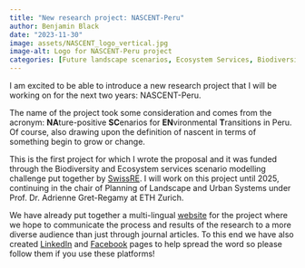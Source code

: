 ```yaml
---
title: "New research project: NASCENT-Peru"
author: Benjamin Black
date: "2023-11-30"
image: assets/NASCENT_logo_vertical.jpg
image-alt: Logo for NASCENT-Peru project
categories: [Future landscape scenarios, Ecosystem Services, Biodiversity, Peru, SwissRE, Project, NASCENT-Peru]
---
```


I am excited to be able to introduce a new research project that I will be working on for the next two years: NASCENT-Peru.

The name of the project took some consideration and comes from the acronym: **NA**ture-positive **SC**enarios for **EN**vironmental **T**ransitions in Peru. Of course, also drawing upon the definition of nascent in terms of something begin to grow or change.

This is the first project for which I wrote the proposal and it was funded through the Biodiversity and Ecosystem services scenario modelling challenge put together by [SwissRE](SwissRE.com). I will work on this project until 2025, continuing in the chair of Planning of Landscape and Urban Systems under Prof. Dr. Adrienne Gret-Regamy at ETH Zurich.

We have already put together a multi-lingual [website](https://nascent-peru.github.io/) for the project where we hope to communicate the process and results of the research to a more diverse audience than just through journal articles. To this end we have also created [LinkedIn](https://www.linkedin.com/company/nascent-peru) and [Facebook](https://www.facebook.com/profile.php?id=61557948733975) pages to help spread the word so please follow them if you use these platforms!
